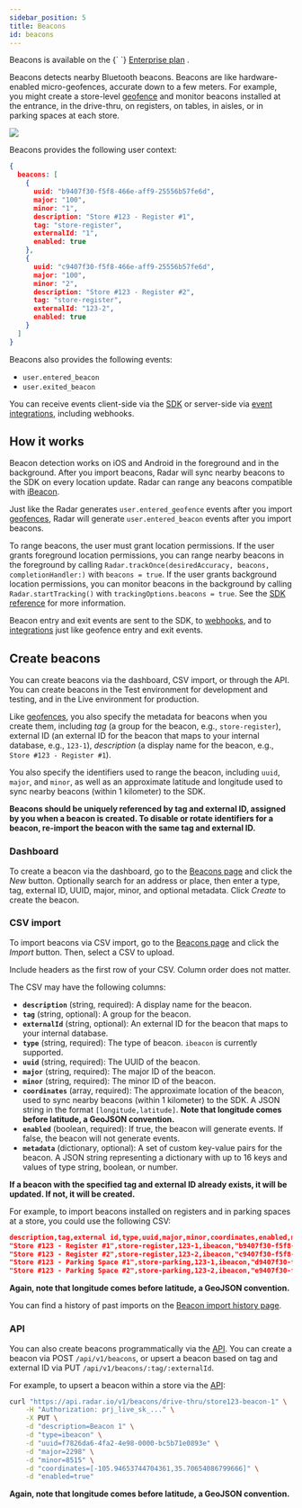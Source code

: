 ```yaml
---
sidebar_position: 5
title: Beacons
id: beacons
---
```


<Alert alertType="info">
  Beacons is available on the {` `}
  <a href="https://radar.com/pricing" target="_blank">Enterprise plan</a>
  .
</Alert>

Beacons detects nearby Bluetooth beacons. Beacons are like hardware-enabled micro-geofences, accurate down to a few meters. For example, you might create a store-level [geofence](/geofences) and monitor beacons installed at the entrance, in the drive-thru, on registers, on tables, in aisles, or in parking spaces at each store.

<img src="https://images.ctfassets.net/f2vbu16fzuly/tU9ITnOkNzy0wPUmepuIR/bcb4292390be1641b2ab80fa488f9d11/beacons.svg" className="hero-image" />

Beacons provides the following user context:

```json
{
  beacons: [
    {
      uuid: "b9407f30-f5f8-466e-aff9-25556b57fe6d",
      major: "100",
      minor: "1",
      description: "Store #123 - Register #1",
      tag: "store-register",
      externalId: "1",
      enabled: true
    },
    {
      uuid: "c9407f30-f5f8-466e-aff9-25556b57fe6d",
      major: "100",
      minor: "2",
      description: "Store #123 - Register #2",
      tag: "store-register",
      externalId: "123-2",
      enabled: true
    }
  ]
}
```

Beacons also provides the following events:

- `user.entered_beacon`
- `user.exited_beacon`

You can receive events client-side via the [SDK](/sdk) or server-side via [event integrations](/integrations), including webhooks.


## How it works

Beacon detection works on iOS and Android in the foreground and in the background. After you import beacons, Radar will sync nearby beacons to the SDK on every location update. Radar can range any beacons compatible with [iBeacon](https://developer.apple.com/ibeacon/).

Just like the Radar generates `user.entered_geofence` events after you import [geofences](/geofences), Radar will generate `user.entered_beacon` events after you import beacons.

To range beacons, the user must grant location permissions. If the user grants foreground location permissions, you can range nearby beacons in the foreground by calling `Radar.trackOnce(desiredAccuracy, beacons, completionHandler:)` with `beacons = true`. If the user grants background location permissions, you can monitor beacons in the background by calling `Radar.startTracking()` with `trackingOptions.beacons = true`. See the [SDK reference](/sdk) for more information.

Beacon entry and exit events are sent to the SDK, to [webhooks](/integrations#webhooks), and to [integrations](/integrations) just like geofence entry and exit events.

## Create beacons

You can create beacons via the dashboard, CSV import, or through the API. You can create beacons in the Test environment for development and testing, and in the Live environment for production.

Like [geofences](/geofences), you also specify the metadata for beacons when you create them, including *tag* (a group for the beacon, e.g., `store-register`), external ID (an external ID for the beacon that maps to your internal database, e.g., `123-1`), *description* (a display name for the beacon, e.g., `Store #123 - Register #1`).

You also specify the identifiers used to range the beacon, including `uuid`, `major`, and `minor`, as well as an approximate latitude and longitude used to sync nearby beacons (within 1 kilometer) to the SDK.

**Beacons should be uniquely referenced by tag and external ID, assigned by you when a beacon is created. To disable or rotate identifiers for a beacon, re-import the beacon with the same tag and external ID.**

### Dashboard

To create a beacon via the dashboard, go to the [Beacons page](https://radar.com/dashboard/beacons) and click the _New_ button. Optionally search for an address or place, then enter a type, tag, external ID, UUID, major, minor, and optional metadata. Click _Create_ to create the beacon.

### CSV import

To import beacons via CSV import, go to the [Beacons page](https://radar.com/dashboard/beacons) and click the *Import* button. Then, select a CSV to upload.

<Alert alertType="info">
  Include headers as the first row of your CSV. Column order does not matter.
</Alert>

The CSV may have the following columns:

- **`description`** (string, required): A display name for the beacon.
- **`tag`** (string, optional): A group for the beacon.
- **`externalId`** (string, optional): An external ID for the beacon that maps to your internal database.
- **`type`** (string, required): The type of beacon. `ibeacon` is currently supported.
- **`uuid`** (string, required): The UUID of the beacon.
- **`major`** (string, required): The major ID of the beacon.
- **`minor`** (string, required): The minor ID of the beacon.
- **`coordinates`** (array, required): The approximate location of the beacon, used to sync nearby beacons (within 1 kilometer) to the SDK. A JSON string in the format `[longitude,latitude]`. **Note that longitude comes before latitude, a GeoJSON convention.**
- **`enabled`** (boolean, required): If true, the beacon will generate events. If false, the beacon will not generate events.
- **`metadata`** (dictionary, optional): A set of custom key-value pairs for the beacon. A JSON string representing a dictionary with up to 16 keys and values of type string, boolean, or number.

**If a beacon with the specified tag and external ID already exists, it will be updated. If not, it will be created.**

For example, to import beacons installed on registers and in parking spaces at a store, you could use the following CSV:

```json
description,tag,external id,type,uuid,major,minor,coordinates,enabled,metadata
"Store #123 - Register #1",store-register,123-1,ibeacon,"b9407f30-f5f8-466e-aff9-25556b57fe6d",100,1,"[-73.975363,40.783826]",true,{}
"Store #123 - Register #2",store-register,123-2,ibeacon,"c9407f30-f5f8-466e-aff9-25556B57fe6d",100,1,"[-73.975363,40.783826]",true,{}
"Store #123 - Parking Space #1",store-parking,123-1,ibeacon,"d9407f30-f5f8-466e-aff9-25556b57fe6d",101,1,"[-73.975363,40.783826]",true,{}
"Store #123 - Parking Space #2",store-parking,123-2,ibeacon,"e9407f30-f5f8-466e-aff9-25556b57fe6d",101,2,"[-73.975363,40.783826]",true,"{""type"":""parking""}"
```

**Again, note that longitude comes before latitude, a GeoJSON convention.**

You can find a history of past imports on the [Beacon import history page](https://radar.com/dashboard/beacons/imports).

### API
You can also create beacons programmatically via the [API](/api). You can create a beacon via <span className="badge badge--info">POST</span> `/api/v1/beacons`, or upsert a beacon based on tag and external ID via <span className="badge badge--warning">PUT</span> `/api/v1/beacons/:tag/:externalId`.

For example, to upsert a beacon within a store via the [API](/api):

```bash
curl "https://api.radar.io/v1/beacons/drive-thru/store123-beacon-1" \
    -H "Authorization: prj_live_sk_..." \
    -X PUT \
    -d "description=Beacon 1" \
    -d "type=ibeacon" \
    -d "uuid=f7826da6-4fa2-4e98-0000-bc5b71e0893e" \
    -d "major=2298" \
    -d "minor=8515" \
    -d "coordinates=[-105.94653744704361,35.70654086799666]" \
    -d "enabled=true"
```

**Again, note that longitude comes before latitude, a GeoJSON convention.**

